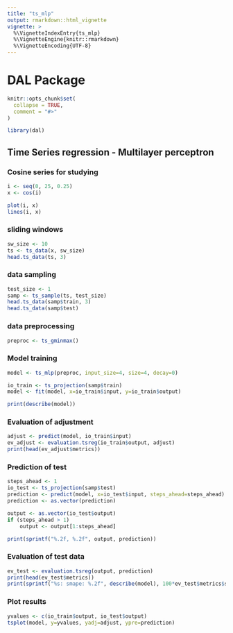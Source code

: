 ```yaml
---
title: "ts_mlp"
output: rmarkdown::html_vignette
vignette: >
  %\VignetteIndexEntry{ts_mlp}
  %\VignetteEngine{knitr::rmarkdown}
  %\VignetteEncoding{UTF-8}
---
```


# DAL Package

```r
knitr::opts_chunk$set(
  collapse = TRUE,
  comment = "#>"
)
```

```r
library(dal)
```

## Time Series regression - Multilayer perceptron

### Cosine series for studying
```r
i <- seq(0, 25, 0.25)
x <- cos(i)

plot(i, x)
lines(i, x)
```

### sliding windows
```r
sw_size <- 10
ts <- ts_data(x, sw_size)
head.ts_data(ts, 3)
```

### data sampling
```r
test_size <- 1
samp <- ts_sample(ts, test_size)
head.ts_data(samp$train, 3)
head.ts_data(samp$test)
```

### data preprocessing
```r
preproc <- ts_gminmax()
```

### Model training
```r
model <- ts_mlp(preproc, input_size=4, size=4, decay=0)

io_train <- ts_projection(samp$train)
model <- fit(model, x=io_train$input, y=io_train$output)

print(describe(model))
```

### Evaluation of adjustment
```r
adjust <- predict(model, io_train$input)
ev_adjust <- evaluation.tsreg(io_train$output, adjust)
print(head(ev_adjust$metrics))
```

### Prediction of test
```r
steps_ahead <- 1
io_test <- ts_projection(samp$test)
prediction <- predict(model, x=io_test$input, steps_ahead=steps_ahead)
prediction <- as.vector(prediction)

output <- as.vector(io_test$output)
if (steps_ahead > 1)
    output <- output[1:steps_ahead]

print(sprintf("%.2f, %.2f", output, prediction))
```

### Evaluation of test data
```r
ev_test <- evaluation.tsreg(output, prediction)
print(head(ev_test$metrics))
print(sprintf("%s: smape: %.2f", describe(model), 100*ev_test$metrics$smape))
```

### Plot results
```r
yvalues <- c(io_train$output, io_test$output)
tsplot(model, y=yvalues, yadj=adjust, ypre=prediction)
```
